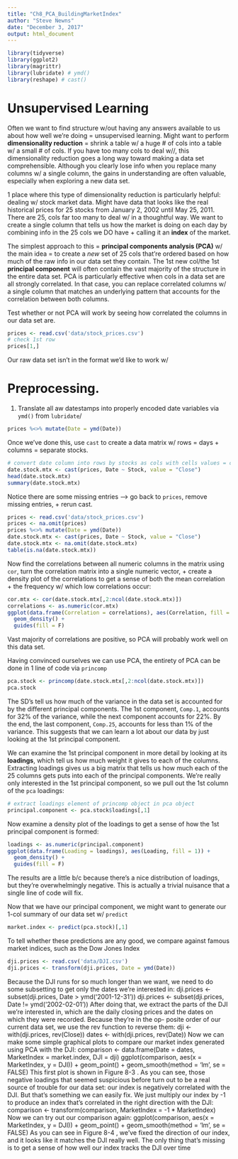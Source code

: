 ```yaml
---
title: "Ch8_PCA_BuildingMarketIndex"
author: "Steve Newns"
date: "December 3, 2017"
output: html_document
---
```


```r
library(tidyverse)
library(ggplot2)
library(magrittr)
library(lubridate) # ymd()
library(reshape) # cast()
```

# Unsupervised Learning

Often we want to find structure w/out having any answers available to us about how well we’re doing  = unsupervised learning. Might want to perform **dimensionality reduction** = shrink a table w/ a huge # of cols into a table w/ a small # of cols. If you have too many cols to deal w//, this dimensionality reduction goes a long way toward making a data set comprehensible. Although you clearly lose info when you replace many columns w/ a single column, the gains in understanding are often valuable, especially when exploring a new data set. 

1 place where this type of dimensionality reduction is particularly helpful: dealing w/ stock market data. Might have data that looks like the real historical prices for 25 stocks from January 2, 2002 until May 25, 2011. There are 25, cols far too many to deal w/ in a thoughtful way. We want to create a single column that tells us how the market is doing on each day by combining info in the 25 cols we DO have + calling it an **index** of the market.

The simplest approach to this = **principal components analysis (PCA)** w/ the main idea = to create a *new* set of 25 cols that're ordered based on how much of the raw info in our data set they contain. The 1st new col/the 1st **principal component** will often contain the vast majority of the structure in the entire data set. PCA is particularly effective when cols in a data set are all strongly correlated. In that case, you can replace correlated columns w/ a single column that matches an underlying pattern that accounts for the correlation between both columns.

Test whether or not PCA will work by seeing how correlated the columns in our data set are.
```r
prices <- read.csv('data/stock_prices.csv')
# check 1st row
prices[1,]
```

Our raw data set isn’t in the format we’d like to work w/

# Preprocessing.

1) Translate all aw datestamps into properly encoded date variables via `ymd()` from `lubridate`/
```r
prices %<>% mutate(Date = ymd(Date))
```
Once we’ve done this, use `cast` to create a data matrix w/ rows = days + columns = separate stocks. 
```r
# convert date column into rows by stocks as cols with cells values = close value
date.stock.mtx <- cast(prices, Date ~ Stock, value = "Close")
head(date.stock.mtx)
summary(date.stock.mtx)
```

Notice there are some missing entries --> go back to `prices`, remove missing entries, + rerun cast.
```r
prices <- read.csv('data/stock_prices.csv')
prices <- na.omit(prices)
prices %<>% mutate(Date = ymd(Date))
date.stock.mtx <- cast(prices, Date ~ Stock, value = "Close")
date.stock.mtx <- na.omit(date.stock.mtx)
table(is.na(date.stock.mtx))
```

Now find the correlations between all numeric columns in the matrix using `cor`, turn the correlation matrix into
a single numeric vector, + create a density plot of the correlations to get a sense of both the mean correlation + the frequency w/ which low correlations occur:
```r
cor.mtx <- cor(date.stock.mtx[,2:ncol(date.stock.mtx)])
correlations <- as.numeric(cor.mtx)
ggplot(data.frame(Correlation = correlations), aes(Correlation, fill = 1)) +
  geom_density() + 
  guides(fill = F)
```

Vast majority of correlations are positive, so PCA will probably work well on this data set.

Having convinced ourselves we can use PCA, the entirety of PCA can be done in 1 line of code via `princomp`
```r
pca.stock <- princomp(date.stock.mtx[,2:ncol(date.stock.mtx)])
pca.stock
```

The SD's tell us how much of the variance in the data set is accounted for by the different principal components. The 1st component, `Comp.1`, accounts for 32% of the variance, while the next component accounts for 22%. By the end, the last component, `Comp.25`, accounts for less than 1% of the variance. This suggests that we can learn a lot about our data by just looking at the 1st principal component.

We can examine the 1st principal component in more detail by looking at its **loadings**, which tell us how much weight it gives to each of the columns. Extracting loadings gives us a big matrix that tells us how much each of the 25 columns gets puts into each of the principal components. We’re really only interested in the 1st principal
component, so we pull out the 1st column of the `pca` loadings:
```r
# extract loadings element of princomp object in pca object
principal.component <- pca.stock$loadings[,1]
```

Now examine a density plot of the loadings to get a sense of how the 1st principal component is formed:
```r
loadings <- as.numeric(principal.component)
ggplot(data.frame(Loading = loadings), aes(Loading, fill = 1)) + 
  geom_density() + 
  guides(fill = F)
```

The results are a little b/c because there’s a nice distribution of loadings, but they’re overwhelmingly negative. This is actually a trivial nuisance that a single line of code will fix.

Now that we have our principal component, we might want to generate our 1-col summary of our data set w/ `predict`
```r
market.index <- predict(pca.stock)[,1]
```

To tell whether these predictions are any good, we compare against famous market indices, such as the Dow Jones Index
```r
dji.prices <- read.csv('data/DJI.csv')
dji.prices <- transform(dji.prices, Date = ymd(Date))
```
Because the DJI runs for so much longer than we want, we need to do some subsetting
to get only the dates we’re interested in:
dji.prices <- subset(dji.prices, Date > ymd('2001-12-31'))
dji.prices <- subset(dji.prices, Date != ymd('2002-02-01'))
After doing that, we extract the parts of the DJI we’re interested in, which are the daily
closing prices and the dates on which they were recorded. Because they’re in the op-
posite order of our current data set, we use the 
rev
 function to reverse them:
dji <- with(dji.prices, rev(Close))
dates <- with(dji.prices, rev(Date))
Now we can make some simple graphical plots to compare our market index generated
using PCA with the DJI:
comparison <- data.frame(Date = dates, MarketIndex = market.index, DJI = dji)
ggplot(comparison, aes(x = MarketIndex, y = DJI)) + 
  geom_point() +
  geom_smooth(method = 'lm', se = FALSE)
This first plot is shown in 
Figure 8-3
. As you can see, those negative loadings that
seemed suspicious before turn out to be a real source of trouble for our data set: our
index is negatively correlated with the DJI.
But that’s something we can easily fix. We just multiply our index by 
-1
 to produce an
index that’s correlated in the right direction with the DJI:
comparison <- transform(comparison, MarketIndex = -1 * MarketIndex)
Now we can try out our comparison again:
ggplot(comparison, aes(x = MarketIndex, y = DJI)) + 
  geom_point() +
  geom_smooth(method = 'lm', se = FALSE)
As you can see in 
Figure 8-4
, we’ve fixed the direction of our index, and it looks like it
matches the DJI really well. The only thing that’s missing is to get a sense of how well
our index tracks the DJI over time